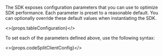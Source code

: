 The SDK exposes configuration parameters that you can use to optimize SDK performance. Each parameter is preset to a reasonable default. You can optionally override these default values when instantiating the SDK.

<>{props.tableConfiguration}</>

To set each of the parameters defined above, use the following syntax:

<>{props.codeSplitClientConfig}</>